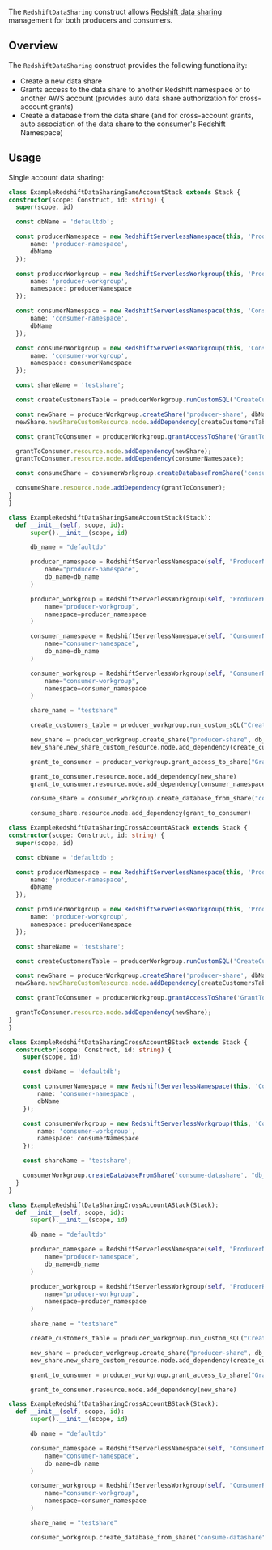 <!-- This file is generated, do not modify directly, update the README.md in framework/src/consumption -->



The `RedshiftDataSharing` construct allows [Redshift data sharing](https://docs.aws.amazon.com/redshift/latest/dg/datashare-overview.html) management for both producers and consumers.

## Overview

The `RedshiftDataSharing` construct provides the following functionality:

- Create a new data share
- Grants access to the data share to another Redshift namespace or to another AWS account (provides auto data share authorization for cross-account grants)
- Create a database from the data share (and for cross-account grants, auto association of the data share to the consumer's Redshift Namespace)

## Usage

Single account data sharing:
<Tabs>
  <TabItem value="typescript" label="TypeScript" default>

  ```typescript
class ExampleRedshiftDataSharingSameAccountStack extends Stack {
  constructor(scope: Construct, id: string) {
    super(scope, id)

    const dbName = 'defaultdb';

    const producerNamespace = new RedshiftServerlessNamespace(this, 'ProducerNamespace', {
        name: 'producer-namespace',
        dbName
    });

    const producerWorkgroup = new RedshiftServerlessWorkgroup(this, 'ProducerRSWorkgroup', {
        name: 'producer-workgroup',
        namespace: producerNamespace
    });

    const consumerNamespace = new RedshiftServerlessNamespace(this, 'ConsumerNamespace', {
        name: 'consumer-namespace',
        dbName
    });

    const consumerWorkgroup = new RedshiftServerlessWorkgroup(this, 'ConsumerRSWorkgroup', {
        name: 'consumer-workgroup',
        namespace: consumerNamespace
    });

    const shareName = 'testshare';

    const createCustomersTable = producerWorkgroup.runCustomSQL('CreateCustomerTable', dbName, 'create table public.customers (id varchar(100) not null, first_name varchar(50) not null, last_name varchar(50) not null, email varchar(100) not null)', 'drop table public.customers');

    const newShare = producerWorkgroup.createShare('producer-share', dbName, shareName, 'public', ['public.customers']);
    newShare.newShareCustomResource.node.addDependency(createCustomersTable);

    const grantToConsumer = producerWorkgroup.grantAccessToShare('GrantToConsumer', newShare, consumerNamespace.namespaceId)

    grantToConsumer.resource.node.addDependency(newShare);
    grantToConsumer.resource.node.addDependency(consumerNamespace);

    const consumeShare = consumerWorkgroup.createDatabaseFromShare('consume-datashare', 'db_from_share', shareName, producerNamespace.namespaceId)

    consumeShare.resource.node.addDependency(grantToConsumer);
  }
}
  ```
  
  </TabItem>
  <TabItem value="python" label="Python">

  ```python
class ExampleRedshiftDataSharingSameAccountStack(Stack):
    def __init__(self, scope, id):
        super().__init__(scope, id)

        db_name = "defaultdb"

        producer_namespace = RedshiftServerlessNamespace(self, "ProducerNamespace",
            name="producer-namespace",
            db_name=db_name
        )

        producer_workgroup = RedshiftServerlessWorkgroup(self, "ProducerRSWorkgroup",
            name="producer-workgroup",
            namespace=producer_namespace
        )

        consumer_namespace = RedshiftServerlessNamespace(self, "ConsumerNamespace",
            name="consumer-namespace",
            db_name=db_name
        )

        consumer_workgroup = RedshiftServerlessWorkgroup(self, "ConsumerRSWorkgroup",
            name="consumer-workgroup",
            namespace=consumer_namespace
        )

        share_name = "testshare"

        create_customers_table = producer_workgroup.run_custom_sQL("CreateCustomerTable", db_name, "create table public.customers (id varchar(100) not null, first_name varchar(50) not null, last_name varchar(50) not null, email varchar(100) not null)", "drop table public.customers")

        new_share = producer_workgroup.create_share("producer-share", db_name, share_name, "public", ["public.customers"])
        new_share.new_share_custom_resource.node.add_dependency(create_customers_table)

        grant_to_consumer = producer_workgroup.grant_access_to_share("GrantToConsumer", new_share, consumer_namespace.namespace_id)

        grant_to_consumer.resource.node.add_dependency(new_share)
        grant_to_consumer.resource.node.add_dependency(consumer_namespace)

        consume_share = consumer_workgroup.create_database_from_share("consume-datashare", "db_from_share", share_name, producer_namespace.namespace_id)

        consume_share.resource.node.add_dependency(grant_to_consumer)
  ```

  </TabItem>
</Tabs>


<Tabs>
  <TabItem value="typescript" label="TypeScript" default>

  ```typescript
class ExampleRedshiftDataSharingCrossAccountAStack extends Stack {
  constructor(scope: Construct, id: string) {
    super(scope, id)

    const dbName = 'defaultdb';

    const producerNamespace = new RedshiftServerlessNamespace(this, 'ProducerNamespace', {
        name: 'producer-namespace',
        dbName
    });

    const producerWorkgroup = new RedshiftServerlessWorkgroup(this, 'ProducerRSWorkgroup', {
        name: 'producer-workgroup',
        namespace: producerNamespace
    });

    const shareName = 'testshare';

    const createCustomersTable = producerWorkgroup.runCustomSQL('CreateCustomerTable', dbName, 'create table public.customers (id varchar(100) not null, first_name varchar(50) not null, last_name varchar(50) not null, email varchar(100) not null)', 'drop table public.customers');

    const newShare = producerWorkgroup.createShare('producer-share', dbName, shareName, 'public', ['public.customers']);
    newShare.newShareCustomResource.node.addDependency(createCustomersTable);

    const grantToConsumer = producerWorkgroup.grantAccessToShare('GrantToConsumer', newShare, undefined, "<CONSUMER-ACCOUNT-ID>", true);

    grantToConsumer.resource.node.addDependency(newShare);
  }
}

class ExampleRedshiftDataSharingCrossAccountBStack extends Stack {
    constructor(scope: Construct, id: string) {
      super(scope, id)

      const dbName = 'defaultdb';

      const consumerNamespace = new RedshiftServerlessNamespace(this, 'ConsumerNamespace', {
          name: 'consumer-namespace',
          dbName
      });

      const consumerWorkgroup = new RedshiftServerlessWorkgroup(this, 'ConsumerRSWorkgroup', {
          name: 'consumer-workgroup',
          namespace: consumerNamespace
      });

      const shareName = 'testshare';

      consumerWorkgroup.createDatabaseFromShare('consume-datashare', "db_from_share", shareName, "<PRODUCER NAMESPACE>", "<PRODUCER ACCOUNT>")
    }
  }
  ```
  
  </TabItem>
  <TabItem value="python" label="Python">

  ```python
class ExampleRedshiftDataSharingCrossAccountAStack(Stack):
    def __init__(self, scope, id):
        super().__init__(scope, id)

        db_name = "defaultdb"

        producer_namespace = RedshiftServerlessNamespace(self, "ProducerNamespace",
            name="producer-namespace",
            db_name=db_name
        )

        producer_workgroup = RedshiftServerlessWorkgroup(self, "ProducerRSWorkgroup",
            name="producer-workgroup",
            namespace=producer_namespace
        )

        share_name = "testshare"

        create_customers_table = producer_workgroup.run_custom_sQL("CreateCustomerTable", db_name, "create table public.customers (id varchar(100) not null, first_name varchar(50) not null, last_name varchar(50) not null, email varchar(100) not null)", "drop table public.customers")

        new_share = producer_workgroup.create_share("producer-share", db_name, share_name, "public", ["public.customers"])
        new_share.new_share_custom_resource.node.add_dependency(create_customers_table)

        grant_to_consumer = producer_workgroup.grant_access_to_share("GrantToConsumer", new_share, undefined, "<CONSUMER-ACCOUNT-ID>", True)

        grant_to_consumer.resource.node.add_dependency(new_share)

class ExampleRedshiftDataSharingCrossAccountBStack(Stack):
    def __init__(self, scope, id):
        super().__init__(scope, id)

        db_name = "defaultdb"

        consumer_namespace = RedshiftServerlessNamespace(self, "ConsumerNamespace",
            name="consumer-namespace",
            db_name=db_name
        )

        consumer_workgroup = RedshiftServerlessWorkgroup(self, "ConsumerRSWorkgroup",
            name="consumer-workgroup",
            namespace=consumer_namespace
        )

        share_name = "testshare"

        consumer_workgroup.create_database_from_share("consume-datashare", "db_from_share", share_name, "<PRODUCER NAMESPACE>", "<PRODUCER ACCOUNT>")
  ```

  </TabItem>
</Tabs>

